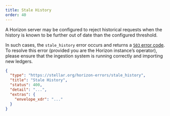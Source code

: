 ```yaml
---
title: Stale History
order: 40
---
```



A Horizon server may be configured to reject historical requests when the history is known to be further out of date than the configured threshold.

In such cases, the `stale_history` error occurs and returns a [`503` error code](https://developer.mozilla.org/en-US/docs/Web/HTTP/Status/503). To resolve this error (provided you are the Horizon instance’s operator), please ensure that the ingestion system is running correctly and importing new ledgers.

<ExampleResponse title="Example Response for a 'Stale History' Status Code">

```json
{
  "type": "https://stellar.org/horizon-errors/stale_history",
  "title": "Stale History",
  "status": 400,
  "detail": "...",
  "extras": {
    "envelope_xdr": "..."
  }
}
```

</ExampleResponse>